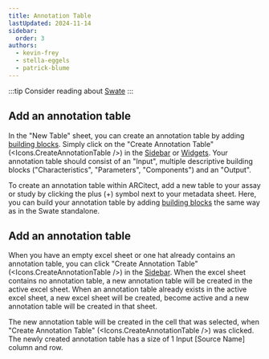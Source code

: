 ```yaml
---
title: Annotation Table
lastUpdated: 2024-11-14
sidebar:
  order: 3
authors: 
  - kevin-frey
  - stella-eggels
  - patrick-blume
---
```



:::tip
Consider reading about [Swate](/nfdi4plants.knowledgebase/swate)
:::

<Tabs syncKey="swateHost">
<TabItem label="Browser">

## Add an annotation table

In the "New Table" sheet, you can create an annotation table by adding [building blocks](/nfdi4plants.knowledgebase/swate/building-blocks). Simply click on the "Create Annotation Table" (<Icons.CreateAnnotationTable />) in the <a href={SwateOverview.src} target="_blank">Sidebar</a> or <a href={SwateOverview.src} target="_blank">Widgets</a>.
Your annotation table should consist of an "Input", multiple descriptive building blocks ("Characteristics", "Parameters", "Components") and an "Output".

To create an annotation table within ARCitect, add a new table to your assay or study by clicking the plus (+) symbol next to your metadata sheet. 
Here, you can build your annotation table by adding [building blocks](/nfdi4plants.knowledgebase/swate/building-blocks) the same way as in the Swate standalone.

</TabItem>
<TabItem label="Excel">

## Add an annotation table

When you have an empty excel sheet or one hat already contains an annotation table, you can click "Create Annotation Table" (<Icons.CreateAnnotationTable />) in the <a href={SwateOverview.src} target="_blank">Sidebar</a>.
When the excel sheet contains no annotation table, a new annotation table will be created in the active excel sheet.
When an annotation table already exists in the active excel sheet, a new excel sheet will be created, become active and a new annotation table will be created in that sheet.

The new annotation table will be created in the cell that was selected, when "Create Annotation Table" (<Icons.CreateAnnotationTable />) was clicked.
The newly created annotation table has a size of 1 Input [Source Name] column and row.

</TabItem>
</Tabs>
